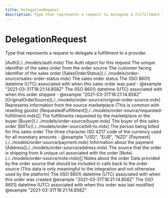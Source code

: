 ```yaml
---
title: DelegationRequest
description: Type that represents a request to delegate a fulfillment to a provider.
---
```


DelegationRequest
===============================================
Type that represents a request to delegate a fulfillment to a provider.


<Reference>  
  <Field name="auth" nullable={false}>
    <Type>
      [Auth](./../models/auth.mdx)
    </Type>
    <Description>
      The Auth object for this request
    </Description>
  </Field>
  <Field name="order_id" type="string" nullable={false}>
    <Description>
      The unique identifier of the sales order from the order source
    </Description>
  </Field>
  <Field name="order_number" type="string" nullable={true}>
    <Description>
      The customer facing identifier of the sales order
    </Description>
  </Field>
  <Field name="status" nullable={false}>
    <Type>
      [SalesOrderStatus](./../models/order-source/sales-order-status.mdx)
    </Type>
    <Description>
      The sales order status
    </Description>
  </Field>
  <Field name="paid_date" type="string" nullable={true}>
    <Description>
      The (ISO 8601) datetime (UTC) associated with when this sales order was paid - @example "2021-03-31T18:21:14.858Z"
    </Description>
  </Field>
  <Field name="fulfilled_date" type="string" nullable={true}>
    <Description>
      The (ISO 8601) datetime (UTC) associated with when this order shipped - @example "2021-03-31T18:21:14.858Z"
    </Description>
  </Field>
  <Field name="original_order_source" nullable={true}>
    <Type>
      [OriginalOrderSource](./../models/order-source/original-order-source.mdx)
    </Type>
    <Description>
      Represents information from the source marketplace (This is common with reselling goods)
    </Description>
  </Field>
  <Field name="requested_fulfillments" nullable={false}>
    <Type>
      [RequestedFulfillment](./../models/order-source/requested-fulfillment.mdx)[]
    </Type>
    <Description>
      The fulfillments requested by the marketplace or the buyer
    </Description>
  </Field>
  <Field name="buyer" nullable={true}>
    <Type>
      [Buyer](./../models/order-source/buyer.mdx)
    </Type>
    <Description>
      The buyer of this sales order
    </Description>
  </Field>
  <Field name="bill_to" nullable={true}>
    <Type>
      [BillTo](./../models/order-source/bill-to.mdx)
    </Type>
    <Description>
      The person being billed for this sales order
    </Description>
  </Field>
  <Field name="currency" type="string" nullable={true}>
    <Description>
      The three character ISO 4217 code of the currency used for all monetary amounts - @example "USD", "EUR", "NZD"
    </Description>
  </Field>
  <Field name="payment" nullable={true}>
    <Type>
      [Payment](./../models/order-source/payment.mdx)
    </Type>
    <Description>
      Information about the payment
    </Description>
  </Field>
  <Field name="ship_from" nullable={true}>
    <Type>
      [Address](./../models/order-source/address.mdx)
    </Type>
    <Description>
      The source that the order is shipping from
    </Description>
  </Field>
  <Field name="order_url" type="string" nullable={true}>
    <Description>
      A unique url associated with the order
    </Description>
  </Field>
  <Field name="notes" nullable={true}>
    <Type>
      [Note](./../models/order-source/note.mdx)[]
    </Type>
    <Description>
      Notes about the order
    </Description>
  </Field>
  <Field name="integration_context" type="string" nullable={true}>
    <Description>
      Data provided by the order source that should be included in calls back to the order source (This data is only meaningful to the integration and not otherwise used by the platform)
    </Description>
  </Field>
  <Field name="created_date_time" type="string" nullable={true}>
    <Description>
      The (ISO 8601) datetime (UTC) associated with when this order was created @example "2021-03-31T18:21:14.858Z"
    </Description>
  </Field>
  <Field name="modified_date_time" type="string" nullable={true}>
    <Description>
      The (ISO 8601) datetime (UTC) associated with when this order was last modified @example "2021-03-31T18:21:14.858Z"
    </Description>
  </Field>
</Reference>